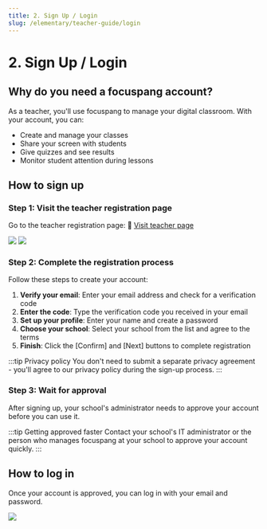 ```yaml
---
title: 2. Sign Up / Login
slug: /elementary/teacher-guide/login
---
```



# 2. Sign Up / Login

## Why do you need a focuspang account?

As a teacher, you'll use focuspang to manage your digital classroom. With your account, you can:

- Create and manage your classes
- Share your screen with students
- Give quizzes and see results
- Monitor student attention during lessons

## How to sign up

### Step 1: Visit the teacher registration page

Go to the teacher registration page: 🔗 [Visit teacher page](https://teacher.focuspang.com/ko/login)

<Image src="/img/en/elementary/teacher/01-01.jpg" size="lg" />
<Image src="/img/en/elementary/teacher/01-02.jpg" size="lg" />

### Step 2: Complete the registration process

Follow these steps to create your account:

1. **Verify your email**: Enter your email address and check for a verification code
2. **Enter the code**: Type the verification code you received in your email
3. **Set up your profile**: Enter your name and create a password
4. **Choose your school**: Select your school from the list and agree to the terms
5. **Finish**: Click the [Confirm] and [Next] buttons to complete registration

:::tip Privacy policy
You don't need to submit a separate privacy agreement - you'll agree to our privacy policy during the sign-up process.
:::

### Step 3: Wait for approval

After signing up, your school's administrator needs to approve your account before you can use it.

:::tip Getting approved faster
Contact your school's IT administrator or the person who manages focuspang at your school to approve your account quickly.
:::

## How to log in

Once your account is approved, you can log in with your email and password.

<Image src="/img/en/elementary/teacher/01-03.jpg" size="lg" />
